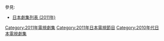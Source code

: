 {{Catnav|頁面分類|...|電視節目|電視劇|每年電視影集|2011年電視影集}}
{{Catnav|頁面分類|...|电视节目|电视剧|各國電視劇|日本電視劇|每年日本電視劇集}}

{{cat year nav
| year = 2011
| cat = 日本電視劇集 
| sortkey = 日本電視劇集
| article = 日本電視劇
| in = 
}}
參見:
*[[日本劇集列表_(2011年)|日本劇集列表 (2011年)]]

[[Category:2011年電視劇集|Category:2011年電視劇集]]
[[Category:2011年日本電視節目|Category:2011年日本電視節目]]
[[Category:2010年代日本電視劇集|Category:2010年代日本電視劇集]]